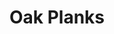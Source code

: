 ---
title: "Oak Planks"
meta_title: "Oak Planks craft"
description: "Craft de Oak Planks"
rank: "a"
draft: false
name: "Oak Planks"
recipe_img: "https://wiki.pokexgames.com/images/c/c1/Oak_Planks.png"
level: 80
craft_time: 10
result: 1
value_npc: 1
ingredients:
  - name: "Oak Log"
    quantity: 100
    item_img: "https://wiki.pokexgames.com/images/6/61/Oak_Log.png"
    value_npc: 1
---